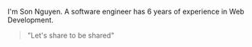 I'm Son Nguyen. A software engineer has 6 years of experience in Web Development.

> "Let's share to be shared"
